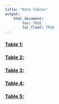 ```yaml
---
title: "Data Tables"
output: 
    html_document:
        toc: TRUE
        toc_float: TRUE
---
```

### [Table 1: ]{.ul}

### [Table 2: ]{.ul}

### [Table 3: ]{.ul}

### [Table 4: ]{.ul}

### [Table 5: ]{.ul}
